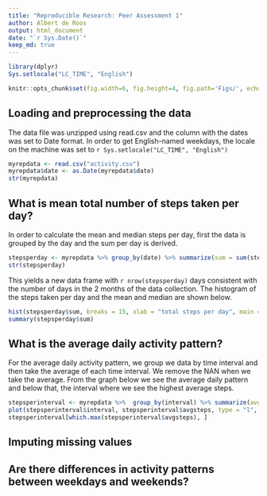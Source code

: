 ```yaml
---
title: "Reproducible Research: Peer Assessment 1"
author: Albert de Roos
output: html_document
date: "`r Sys.Date()`"
keep_md: true
---
```

``` r
library(dplyr)
Sys.setlocale("LC_TIME", "English")
```

```r
knitr::opts_chunk$set(fig.width=6, fig.height=4, fig.path='Figs/', echo=TRUE)
```

## Loading and preprocessing the data
The data file was unzipped using read.csv and the column with the dates was set to Date format. In order to get English-named weekdays, the locale on the machine was set to `r Sys.setlocale("LC_TIME", "English")`

```r
myrepdata <- read.csv("activity.csv")
myrepdata$date <- as.Date(myrepdata$date)
str(myrepdata)
```

## What is mean total number of steps taken per day?
In order to calculate the mean and median steps per day, first the data is grouped by the day and the sum per day is derived.

```r
stepsperday <- myrepdata %>% group_by(date) %>% summarize(sum = sum(steps))
str(stepsperday)
```

This yields a new data frame with `r nrow(stepsperday)` days consistent with the number of days in the 2 months of the data collection. The histogram of the steps taken per day and the mean and median are shown below. 

```r
hist(stepsperday$sum, breaks = 15, xlab = "total steps per day", main = "Steps per day distribution")
summary(stepsperday$sum)
```

## What is the average daily activity pattern?
For the average daily activity pattern, we group we data by time interval and then take the average of each time interval. We remove the NAN when we take the average. From the graph below we see the average daily pattern and below that, the interval where we see the highest average steps. 

```r
stepsperinterval <- myrepdata %>%  group_by(interval) %>% summarize(avgsteps = mean(steps, na.rm = TRUE))
plot(stepsperinterval$interval, stepsperinterval$avgsteps, type = "l", main = "average daily pattern", xlab = "interval", ylab = "avg steps")
stepsperinterval[which.max(stepsperinterval$avgsteps), ]
```

## Imputing missing values



## Are there differences in activity patterns between weekdays and weekends?
